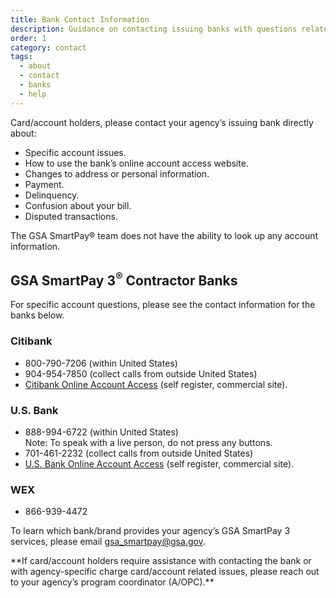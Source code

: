 ```yaml
---
title: Bank Contact Information
description: Guidance on contacting issuing banks with questions related to account information 
order: 1
category: contact
tags:
  - about
  - contact
  - banks
  - help
---
```



Card/account holders, please contact your agency’s issuing bank directly about:

- Specific account issues.
- How to use the bank’s online account access website.
- Changes to address or personal information.
- Payment.
- Delinquency.
- Confusion about your bill.
- Disputed transactions.

The GSA SmartPay® team does not have the ability to look up any account information.


## GSA SmartPay 3<sup>®</sup> Contractor Banks
For specific account questions, please see the contact information for the banks below.

### Citibank
- 800-790-7206 (within United States)
- 904-954-7850 (collect calls from outside United States)
- [Citibank Online Account Access](https://home.cards.citidirect.com/CommercialCard/Cards.html) (self register, commercial site).

### U.S. Bank
- 888-994-6722 (within United States)<br />
Note: To speak with a live person, do not press any buttons.
- 701-461-2232 (collect calls from outside United States)
- [U.S. Bank Online Account Access](https://access.usbank.com/cpsApp1/index.jsp) (self register, commercial site).

### WEX
- 866-939-4472

To learn which bank/brand provides your agency’s GSA SmartPay 3 services, please email gsa_smartpay@gsa.gov.

<SummaryBox>
  **If card/account holders require assistance with contacting the bank or with agency-specific charge card/account related issues, please reach out to your agency’s program coordinator (A/OPC).**
</SummaryBox>


